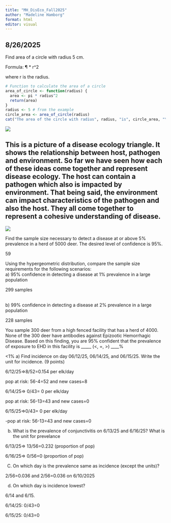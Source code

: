 ```yaml
---
title: "MH_DisEco_Fall2025"
author: "Madeline Hamborg"
format: html
editor: visual
---
```


## 8/26/2025

Find area of a circle with radius 5 cm.

Formula: ¶ \* r\^2

where r is the radius.

```r
# Function to calculate the area of a circle
area_of_circle <- function(radius) {
  area <- pi * radius^2
  return(area)
}
radius <- 5 # from the example
circle_area <- area_of_circle(radius)
cat("The area of the circle with radius", radius, "is", circle_area, "\n")
```

![](images/EpiTriad.png)

This is a picture of a disease ecology triangle. It shows the relationship between host, pathogen and environment. So far we have seen how each of these ideas come together and represent disease ecology. The host can contain a pathogen which also is impacted by environment. That being said, the environment can impact characteristics of the pathogen and also the host. They all come together to represent a cohesive understanding of disease.
------------------------------------------------------------------------
![](images/Screenshot 2025-09-21 at 4.29.36 PM.png)

Find the sample size necessary to detect a disease at or above 5% prevalence in a herd of 5000 deer. The desired level of confidence is 95%.

59

Using the hypergeometric distribution, compare the sample size requirements for the following scenarios:\
a) 95% confidence in detecting a disease at 1% prevalence in a large population

299 samples

\
b) 99% confidence in detecting a disease at 2% prevalence in a large population

228 samples

You sample 300 deer from a high fenced facility that has a herd of 4000. None of the 300 deer have antibodies against Epizootic Hemorrhagic Disease. Based on this finding, you are 95% confident that the prevalence of exposure to EHD in this facility is \_\_\_\_\_ (\<, =, \>) \_\_\_\_%

\<1%
a) Find incidence on day 06/12/25, 06/14/25, and 06/15/25. Write the unit for incidence. (9 points)

6/12/25=>8/52=0.154 per elk/day

pop at risk: 56-4=52 and new cases=8

6/14/25=> 0/43= 0 per elk/day

pop at risk: 56-13=43 and new cases=0

6/15/25=>0/43= 0 per elk/day

-pop at risk: 56-13=43 and new cases=0

b) What is the prevalence of conjunctivitis on 6/13/25 and 6/16/25? What is the unit for prevelance

6/13/25=> 13/56=0.232 (proportion of pop)

6/16/25=> 0/56=0 (proportion of pop)

C) On which day is the prevalence same as incidence (except the units)?

2/56=0.036 and 2/56=0.036 on 6/10/2025

d) On which day is incidence lowest?

6/14 and 6/15.

6/14/25: 0/43=0

6/15/25: 0/43=0
